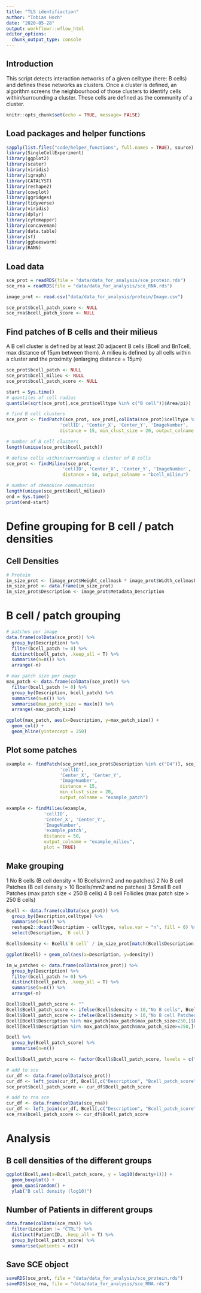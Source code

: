 ```yaml
---
title: "TLS identifiaction"
author: "Tobias Hoch"
date: "2020-05-28"
output: workflowr::wflow_html
editor_options:
  chunk_output_type: console
---
```


## Introduction

This script detects interaction networks of a given celltype (here: B cells) and defines these networks as clusters. Once a cluster is defined, an algorithm screens the neighbourhood of those clusters to identify cells within/surrounding a cluster. These cells are defined as the community of a cluster. 

```r
knitr::opts_chunk$set(echo = TRUE, message= FALSE)
```

## Load packages and helper functions

```r
sapply(list.files("code/helper_functions", full.names = TRUE), source)
library(SingleCellExperiment)
library(ggplot2)
library(scater)
library(viridis)
library(igraph)
library(CATALYST)
library(reshape2)
library(cowplot)
library(ggridges)
library(tidyverse)
library(viridis)
library(dplyr)
library(cytomapper)
library(concaveman)
library(data.table)
library(sf)
library(ggbeeswarm)
library(RANN)
```

## Load data

```r
sce_prot = readRDS(file = "data/data_for_analysis/sce_protein.rds")
sce_rna = readRDS(file = "data/data_for_analysis/sce_RNA.rds")

image_prot <- read.csv("data/data_for_analysis/protein/Image.csv")

sce_prot$bcell_patch_score <- NULL
sce_rna$bcell_patch_score <- NULL
```

## Find patches of B cells and their milieus

A B cell cluster is defined by at least 20 adjacent B cells (Bcell and BnTcell, max distance of 15µm between them). A milieu is defined by all cells within a cluster and the proximity (enlarging distance = 15µm)

```r
sce_prot$bcell_patch <- NULL
sce_prot$bcell_milieu <- NULL
sce_prot$bcell_patch_score <- NULL

start = Sys.time()
# quantiles of cell radius
quantile(sqrt(sce_prot[,sce_prot$celltype %in% c("B cell")]$Area/pi))

# find B cell clusters
sce_prot <- findPatch(sce_prot, sce_prot[,colData(sce_prot)$celltype %in% c("B cell", "BnT cell")]$cellID, 
                    'cellID', 'Center_X', 'Center_Y', 'ImageNumber', 
                    distance = 15, min_clust_size = 20, output_colname = "bcell_patch")

# number of B cell clusters
length(unique(sce_prot$bcell_patch))

# define cells within/surrounding a cluster of B cells
sce_prot <- findMilieu(sce_prot, 
                     'cellID', 'Center_X', 'Center_Y', 'ImageNumber', 'bcell_patch', 
                     distance = 50, output_colname = "bcell_milieu")

# number of chemokine communities
length(unique(sce_prot$bcell_milieu))
end = Sys.time()
print(end-start)
```

# Define grouping for B cell / patch densities

## Cell Densities 

```r
# Protein
im_size_prot <- (image_prot$Height_cellmask * image_prot$Width_cellmask)/1000000
im_size_prot <- data.frame(im_size_prot)
im_size_prot$Description <- image_prot$Metadata_Description
```

# B cell / patch grouping

```r
# patches per image
data.frame(colData(sce_prot)) %>%
  group_by(Description) %>%
  filter(bcell_patch != 0) %>%
  distinct(bcell_patch, .keep_all = T) %>%
  summarise(n=n()) %>%
  arrange(-n)

# max patch size per image
max_patch <- data.frame(colData(sce_prot)) %>%
  filter(bcell_patch != 0) %>%
  group_by(Description, bcell_patch) %>%
  summarise(n=n()) %>%
  summarise(max_patch_size = max(n)) %>%
  arrange(-max_patch_size)

ggplot(max_patch, aes(x=Description, y=max_patch_size)) + 
  geom_col() + 
  geom_hline(yintercept = 250)
```

## Plot some patches

```r
example <- findPatch(sce_prot[,sce_prot$Description %in% c("D4")], sce_prot[,sce_prot$celltype %in% c("B cell", "BnT cell")]$cellID, 
                    'cellID', 
                    'Center_X', 'Center_Y', 
                    'ImageNumber', 
                    distance = 15, 
                    min_clust_size = 20,
                    output_colname = "example_patch")

example <- findMilieu(example, 
              'cellID', 
              'Center_X', 'Center_Y', 
              'ImageNumber', 
              'example_patch', 
              distance = 50,
              output_colname = "example_milieu",
              plot = TRUE)
```

## Make grouping

1 No B cells (B cell density < 10 Bcells/mm2 and no patches)
2 No B cell Patches (B cell density > 10 Bcells/mm2 and no patches)
3 Small B cell Patches (max patch size < 250 B cells)
4 B cell Follicles (max patch size > 250 B cells)

```r
Bcell <- data.frame(colData(sce_prot)) %>%
  group_by(Description,celltype) %>%
  summarise(n=n()) %>%
  reshape2::dcast(Description ~ celltype, value.var = "n", fill = 0) %>%
  select(Description, `B cell`)

Bcell$density <- Bcell$`B cell` / im_size_prot[match(Bcell$Description, im_size_prot$Description),]$im_size_prot

ggplot(Bcell) + geom_col(aes(x=Description, y=density))

im_w_patches <- data.frame(colData(sce_prot)) %>%
  group_by(Description) %>%
  filter(bcell_patch != 0) %>%
  distinct(bcell_patch, .keep_all = T) %>%
  summarise(n=n()) %>%
  arrange(-n)
```

```r
Bcell$Bcell_patch_score <- ""
Bcell$Bcell_patch_score <- ifelse(Bcell$density < 10,"No B cells", Bcell$Bcell_patch_score)
Bcell$Bcell_patch_score <- ifelse(Bcell$density > 10,"No B cell Patches", Bcell$Bcell_patch_score)
Bcell[Bcell$Description %in% max_patch[max_patch$max_patch_size<250,]$Description,]$Bcell_patch_score <- "Small B cell Patches"
Bcell[Bcell$Description %in% max_patch[max_patch$max_patch_size>=250,]$Description,]$Bcell_patch_score <- "B cell Follicles"

Bcell %>%
  group_by(Bcell_patch_score) %>%
  summarise(n=n())

Bcell$Bcell_patch_score <- factor(Bcell$Bcell_patch_score, levels = c("No B cells", "No B cell Patches", "Small B cell Patches", "B cell Follicles"))

# add to sce
cur_df <- data.frame(colData(sce_prot))
cur_df <- left_join(cur_df, Bcell[,c("Description", "Bcell_patch_score")])
sce_prot$bcell_patch_score <- cur_df$Bcell_patch_score

# add to rna sce
cur_df <- data.frame(colData(sce_rna))
cur_df <- left_join(cur_df, Bcell[,c("Description", "Bcell_patch_score")])
sce_rna$bcell_patch_score <- cur_df$Bcell_patch_score
```

# Analysis

## B cell densities of the different groups

```r
ggplot(Bcell,aes(x=Bcell_patch_score, y = log10(density+1))) + 
  geom_boxplot() + 
  geom_quasirandom() + 
  ylab("B cell density (log10)")
```

## Number of Patients in different groups

```r
data.frame(colData(sce_rna)) %>%
  filter(Location != "CTRL") %>%
  distinct(PatientID, .keep_all = T) %>%
  group_by(bcell_patch_score) %>%
  summarise(patients = n())
```

## Save SCE object

```r
saveRDS(sce_prot, file = "data/data_for_analysis/sce_protein.rds")
saveRDS(sce_rna, file = "data/data_for_analysis/sce_RNA.rds")
```

